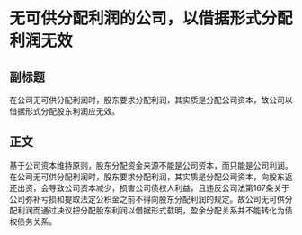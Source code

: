 # 无可供分配利润的公司，以借据形式分配利润无效
## 副标题
在公司无可供分配利润时，股东要求分配利润，其实质是分配公司资本，故公司以借据形式分配股东利润应无效。
## 正文
基于公司资本维持原则，股东分配资金来源不能是公司资本，而只能是公司利润。在公司无可供分配利润时，股东要求分配利润，其实质是分配公司资本，向股东返还出资，会导致公司资本减少，损害公司债权人利益，且违反公司法第167条关于公司弥补亏损和提取法定公积金之前不得向股东分配利润的规定。故公司无可供分配利润而通过决议把分配股东利润以借据形式载明，盈余分配关系并不能转化为债权债务关系。